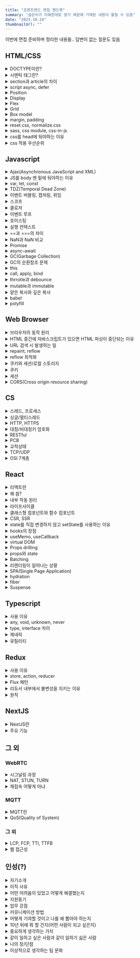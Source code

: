 ```yaml
---
title: "프론트엔드 면접 핸드북"
summary: "글쓴이가 이해한대로 썼기 때문에 기재된 내용이 틀릴 수 있음"
date: "2023.10.24"
thumbnailUrl: ""
---
```


이번에 면접 준비하며 정리한 내용들.. 답변이 없는 질문도 있음

## HTML/CSS

<details>
<summary>DOCTYPE이란?</summary>

&nbsp;선언된 페이지의 HTML 버전이 무엇인지를 웹 브라우저에 알려주는 역할을 하는 선언문

</details>

<details>
<summary>시멘틱 태그란?</summary>

&nbsp;의미있는 태그. 브라우저와 개발자는 태그 안에 들어있는 내용을 유추해가며 작업할 수 있다.

</details>

<details>
<summary>section과 article의 차이</summary>

&nbsp;`section`은 비슷한 특성의 컨텐츠를 담는 구역을 설정할 때 사용하고, `article`은 독립적인 내용들을 담을 때 사용

</details>

<details>
<summary>script async, defer</summary>

- async
  - HTML 파싱과 병렬적으로 스크립트를 다운받고, 다운로드가 끝난 시점에 HTML 파싱을 멈추고 스크립트 실행
  - 스크립트 내에 DOM을 조작하는 코드가 있다면 위험할 수 있음
- defer
    - HTML 파싱과 병렬적으로 스크립트를 다운받고, HTML 파싱이 완료된 이후에 스크립트 실행
</details>

<details>
<summary>Position</summary>

- static
    - 기본값으로, 요소들이 겹치지 않고 상 -> 하로 배치
- relative
    - 원래 배치되어야 할 위치에서 지정한 값만큼 떨어진 곳에 요소를 배치
- absolute
    - 가장 가까운 상위 요소(relative)의 위치를 기준으로 지정한 값만큼 떨어진 곳에 요소를 배치
- fixed
    - 웹 브라우저 화면 전체를 기준으로 배치. 스크롤을 하더라도 위치가 고정됨
- sticky
    - 설정한 위치(예를 들어, top: 10px)에 다다르기 전에는 static처럼 위치하다가 다다르면 fixed처럼 고정됨
</details>

<details>
<summary>Display</summary>

요소를 어떻게 보여줄지 지정
- none
    - 요소를 렌더링하지 않도록 설정
    - `visibility: hidden`과 달리 영역을 차지하지 않음
- block
    - 말 그대로 블럭모양
    - 줄바꿈이 일어남
- inline
    - 줄 형태, 안의 내용이 가로로 붙어있음
- inline-block
    - 블럭모양인데 안의 내용이 가로로 붙어있음
</details>

<details>
<summary>Flex</summary>

요소의 크기가 불분명하거나 동적인 경우에도, 각 요소를 정렬할 수 있는 효율적인 방법을 제공
</details>

<details>
<summary>Grid</summary>

- 2차원(행렬)의 레이아웃 시스템을 제공
- Flex는 비교적 단순한 1차원 레이아웃을 위하며, 더 복잡한 레이아웃을 위해 Grid를 사용
</details>

<details>
<summary>Box model</summary>

- 모든 HTML 요소는 박스 모양으로 구성
- HTML 요소를 padding, border, margin, content로 구분
</details>

<details>
<summary>margin, padding</summary>

border 기준으로 `margin`은 바깥, `padding`은 안쪽 여백을 의미
</details>

<details>
<summary>reset.css, normalize.css</summary>

- reset.css
    - 브라우저별로 각각 태그에 대한 기본 스타일링이 다르기 때문에, 기본적인 것들을 초기화해 사용
- normalize.css
    - 기존에 있던 것들을 최대한 훼손시키지 않고 이용
</details>

<details>
<summary>sass, css module, css-in-js</summary>

- css module
    - 클래스명이 충돌하는 단점을 극복
    - 간결한 클래스명을 이용해서 컴포넌트 단위로 스타일을 적용할 때 좋음
- sass
    - 변수 mixin 등이 있어 재사용성을 높힐 수 있음
    - 별도의 빌드단계를 거쳐 css 파일로 변환
    - import문을 사용해 변수처럼 사용 가능
- css-in-js
    - 자바스크립트 내에서 관리하기 때문에 내부응집도가 올라감
    - 동적으로 css를 변경하기 쉬움
</details>

<details>
<summary>css를 head에 둬야하는 이유</summary>

&nbsp;페이지가 처음 로드되면, HTML과 CSS가 파싱되는데 HTML은 DOM을 만들고, CSS는 CSSOM을 만든다. 2가지 모두 웹사이트에서 시각적인 부분을 만드는데 필요하기 때문에 빨리 읽어야함
</details>

<details>
<summary>css 적용 우선순위</summary>

1. `!important`
2. inline css
3. id
4. class, 추상클래스
5. 태그
6. 상위요소에 지정된 css
</details>

## Javascript

<details>
<summary>Ajax(Asynchronous JavaScript and XML)</summary>

&nbsp;클라이언트와 서버가 XML 데이터를 주고 받는 기술.

&nbsp;기존에는 클라이언트에서 서버로 요청을 보내고 응답을 받으면 다시 화면을 갱신해야 했고, 이 과정에서 많은 리소스가 낭비되었다. 이 문제를 해결하기 위해 Ajax는 페이지에서 필요한 일부만 갱신할 수 있도록 XMLHttpRequest 객체를 서버로 요청한다. 이로 인해 자원과 시간을 많이 아낄 수 있다.
</details>

<details>
<summary>JS를 body 맨 밑에 둬야하는 이유</summary>

&nbsp;HTML과 CSS가 모두 동작한 다음에 불러오기 때문에 미완성된 화면이 오랫동안 지속되지 않고, DOM 파싱이 완료된 시점에 실행되기 때문에 따로 추가 설정을 할 필요가 없다.
</details>

<details>
<summary>var, let, const</summary>

- var
    - 재선언, 재할당 가능
    - 함수 스코프
- let
    - 재할당
    - 블록 스코프
- const
    - 블록 스코프
</details>

<details>
<summary>TDZ(Temporal Dead Zone)</summary>

&nbsp;호이스팅이 일어났을 때, let, const는 var처럼 자동으로 초기값을 할당하지 않는다. 그래서 선언 전에 사용하려고 하면 메모리에 해당 변수가 존재하지 않아 ReferenceError를 발생시킨다. 이처럼 변수가 선언되고 해당 변수에 값이 할당되기 전까지를 TDZ라고 한다.
</details>

<details>
<summary>이벤트 버블링, 캡처링, 위임</summary>

- 버블링
    - 이벤트가 상위의 화면 요소들로 전달되는 특성
    - 거품이 점점 커진다 생각..
- 캡처링
    - 이벤트 버블링과 반대 방향으로 진행되는 이벤트 전파 방식
    - `event.stopPropagation()`로 막을 수 있음
- 이벤트 위임
    - 하위 요소에 이벤트를 따로따로 붙이지 않고, 상위 요소에서 하위 요소의 이벤트들을 제어하는 방식
    - 캡처링 이용
</details>

<details>
<summary>스코프</summary>

&nbsp;변수에 접근할 수 있는 범위
</details>

<details>
<summary>클로저</summary>

- 외부 함수에 접근할 수 있는 내부 함수 혹은 이러한 원리를 일컫는 용어
- 렉시컬 스코프(함수를 어디에 선언하였는지에 따라 결정되는 스코프)에 대한 참조와 함께 묶인 함수의 조합
- 장점
    - 데이터 보존
    - 캡슐화
    - 모듈화에 유리
- 예제
    - `myFunc = makeFunc()` 여기서 myFunc에는 displayName 함수가 할당되는데 myFunc() 여기서 console.log가 정상적으로 찍힘 왜?
        ```javascript
        function makeFunc() {
            const name = "Mozilla";
            function displayName() {
                console.log(name);
            }
            return displayName;
        }

        const myFunc = makeFunc();
        myFunc();
        ```
    - `makeFunc()`이 실행될 때 `name` 변수가 있는 환경에 대한 참조를 유지하기 때문
</details>

<details>
<summary>이벤트 루프</summary>

&nbsp;자바스크립트는 싱글 스레드 기반 언어이다. 스레드가 하나라는 말은 곧, 동시에 하나의 작업만을 처리할 수 있다는 말이다. 하지만 실제로 자바스크립트가 사용되는 환경을 생각해보면 많은 작업이 동시에 처리되고 있는 걸 볼 수 있다. 어떻게 된 일일까...

1. 모든 비동기 API들은 작업이 완료되면 콜백 함수를 태스크큐에 추가
2. 이벤트 루프는 '현재 실행 중인 태스크가 없을 때'(주로 콜스택이 비워졌을 때) 태스크큐의 실행가능한 첫 번째 태스크를 꺼내와 콜스택으로 보낸다.

- 마이크로 태스크 큐
    - promise callback
    - async function
    - queueMicrotask
    - process.nextTick()
    - 마이크로 태스크 큐를 우선적으로 처리
</details>

<details>
<summary>호이스팅</summary>

&nbsp;코드를 실행하기 전에 `var` 선언문과 `function` 선언문을 해당 스코프의 최상단으로 끌어올리는 것

&nbsp;함수 호이스팅이 발생하는 원인은 자바스크립트 변수 생성과 초기화가 분리되어 진행되기 때문
</details>

<details>
<summary>실행 컨텍스트</summary>

- 실행할 코드에 제공할 환경 정보들을 모아놓은 객체
- 자바스크립트는 동일한 환경에 있는 환경 정보들을 모든 실행 컨텍스트를 콜스택에 쌓아올린 후 실행하여 코드의 환경과 순서를 보장할 수 있게 됨

- 전역 컨텍스트 하나 생성 후, 함수 호출 시마다 컨텍스트가 생김
- 컨텍스트 생성 시, 컨텍스트 안에 변수객체, scope chain, this가 생성됨
- 컨텍스트 생성 후 함수가 실행되는데, 사용되는 변수들은 변수객체 안에서 값을 찾고, 없다면 스코프 체인을 따라 올라가며 찾음
- 함수 실행이 마무리되면 해당 컨텍스트는 사라짐
- 페이지가 종료되면 전역 컨텍스트가 사라짐(클로저 제외)
</details>

<details>
<summary>==과 ===의 차이</summary>

- ==는 변수의 값 비교
- ===는 변수의 유형을 고려해 비교
</details>

<details>
<summary>NaN과 NaN 비교</summary>

- NaN은 숫자가 아님을 나타냄 (Not a Number)
- 다른 NaN과 같지 않음
</details>

<details>
<summary>Promise</summary>

자바스크립트 비동기 처리에 사용되는 객체
- Pending(대기)
    - new Promise() 메서드를 호출하면 이 상태
- Fulfilled(이행)
    - resolve()를 실행하면 then을 이용해 처리 결과 값을 받을 수 있는 상태
- Rejected(실패)
    - reject()를 호출하면 실패 상태가 되고, catch로 에러를 받을 수 있는 상태
</details>

<details>
<summary>async-await</summary>

&nbsp;기존의 비동기 처리 방식인 콜백 함수와 Promise의 단점을 보완하고 개발자가 읽기 좋은 코드로 작성할 수 있게 도와줌
</details>

<details>
<summary>GC(Garbage Collection)</summary>

&nbsp;메모리 할당을 추적하고 할당된 메모리 블럭이 더이상 필요하지 않게 되었는지를 판단하여 메모리를 회수하는 것
</details>

<details>
<summary>GC의 순환참조 문제</summary>

- 레퍼런스 카운팅
    - 메모리 할당과 해제가 한 블럭 이내에서 이뤄질 수 없는 경우 사용
    - 동적으로 할당된 메모리를 참조하는 객체의 수
    - 레퍼런스 카운트는 처음 선언을 할 때 값이 1이 되고 카운트 값이 0이 되는 순간 메모리에서 제거됨
- 순환 참조 문제
    - 두 객체가 서로 참조하는 속성으로 생성되어 순환 구조를 생성한 경우, 스코프를 벗어나더라도 두 객체가 서로를 참조하므로 레퍼런스 카운트가 0이 되지 않음
    - 레퍼런스 카운팅으로 해결할 방법이 없음
    - 메모리 누수의 원인이 됨
- Mark & Sweep
    - 자바스크립트 엔진에서 이 알고리즘을 사용
    - 최적화 없이 구현 시, 전체 객체를 탐색하므로 엔진에 영향을 미침
    - 시작하는 노드를 루트라고 하고 사용되는 메모리 공간과 출처를 연결, 루트가 참조하고 있는 모든 객체를 방문해 마크하고, 마크되지 않은 모든 객체를 메모리에서 삭제
</details>

<details>
<summary>this</summary>

- 자신이 속한 객체 또는 자신이 생성할 인스턴스를 가리키는 자기 참조변수
- 함수를 호출한 객체를 의미
- this는 어떤 위치에 있느냐, 어디서 호출하느냐, 어떤 함수에 있느냐에 따라 참조값이 달라지는 특성이 있어 사용 시 주의해야함
    - 일반 함수로 호출할 경우, 글로벌 객체(window)
    - 메서드로 호출할 경우 이를 호출한 객체
    - call, apply, bind 사용 시, 메서드에 첫 번째 인수로 전달하는 객체
- 바인딩이란?
    - 식별자와 값을 연결하는 과정
    - 변수선언은 변수 이름과 확보된 메모리 공간의 주소를 바인딩 하는 것
</details>

<details>
<summary>call, apply, bind</summary>

&nbsp;함수를 실행하고 함수의 첫 번째 인자로 전달하는 값에 `this` 바인딩
- call
    - 두 번째 인자부터 차례로 **값**을 전달
- apply
    - 인자를 **배열**로 전달
- bind
    - 함수를 실행하지 않고, 새로운 함수를 반환
    - 반환된 새로운 함수를 실행해야 원본 함수가 실행됨

</details>

<details>
<summary>thrrotle과 debounce</summary>

- debounce
    - 이벤트를 그룹화하여 특정시간이 지난 후, 하나의 이벤트만 발생하도록 하는 기술
    - 검색어 자동완성에 많이 사용
- throttle
    - 이벤트를 일정한 주기마다 발생하도록 하는 기술
    - 스크롤 이벤트에 많이 사용
</details>

<details>
<summary>mutable과 immutable</summary>

- mutable
    - 변할 수 있음
    - 참조타입(객체, 배열, 함수)
    - 해당 데이터 주소를 찾아서 값을 변경함
- immutable
    - 불변
    - 원시타입(String, Number, Boolean, Null, Undefined)
    - 해당 데이터 주소와 별개의 새로운 주소에 값이 할당
</details>

<details>
<summary>얕은 복사와 깊은 복사</summary>

- 얕은 복사
    - 객체 복사 시, 원본 값과 복사된 값이 같은 참조(= 메모리 주소)를 가리키는 것
    - 얕은 복사 후, 해당 변수를 재사용하여 수정한다면 원본 값도 변하므로 주의
    - `Object.assign()`, 전개 구문
- 깊은 복사
    - 복사된 객체가 다른 주소를 참조하며 내부의 값만 복사
    - 재귀함수, `JSON.parse()`, `JSON.stringify()` 이용

</details>

<details>
<summary>babel</summary>

&nbsp;트랜스파일러로, 모던 자바스크립트 코드를 구 표준을 준수하는 코드로 변환해줌

</details>

<details>
<summary>polyfill</summary>

&nbsp;개발자가 특정 기능이 기원되지 않는 브라우저를 위해 사용할 수 있는 코드 조각이나 플러그인. 브라우저에서 지원하지 않는 기능들에 대한 호환성 작업을 채워넣는다고 해서 `polyfill`이라 칭함

</details>

## Web Browser

<details>
<summary>브라우저의 동작 원리</summary>

1. 렌더링 엔진은 먼저 HTML을 파싱해서 DOM 트리 구축
2. CSS 파싱 CSSOM 트리 구축
3. 자바스크립트 실행
4. DOM + CSSOM 렌더 트리 구축
5. 화면에 배치(Layout + reflow)
6. 그리기(paint)

</details>

<details>
<summary>HTML 중간에 자바스크립트가 있으면 HTML 파싱이 중단되는 이유</summary>

- 자바스크립트는 DOM을 변경시킬 수 있음
- 스크립트가 아직 그려지지 않은 DOM 트리 노드에 접근 시, 오류 발생 가능성이 있음
- body 태그 최하단에 script 태그 삽입 권장
</details>

<details>
<summary>URL 검색 시 발생하는 일</summary>

1. 웹 브라우저가 해당 도메인의 IP 주소 탐색
    - 캐시 확인 후 없을 경우, DNS 서버에서 IP 주소 탐색
2. 웹 브라우저가 서버와의 TCP 연결 시작
3. 웹 브라우저가 HTTP 요청을 서버로 전송
4. 웹 서버가 요청을 수행하고 응답 전송
5. 웹 브라우저가 콘텐츠 렌더링
</details>

<details>
<summary>repaint, reflow</summary>

- repaint
    - 웹 페이지의 일부 또는 전부를 다시 처리하고 그려야 할 때
    - 생성된 DOM 노드의 너비, 높이 위치 등을 변경했을 때 영향을 받는 모든 노드의 수치를 계산하여 렌더트리 재생성
- reflow
    - 변경된 요소를 화면에 그리는 작업
    - repaint 이후에 필히 실행됨
    - reflow만 일어나는 작업
        - visibility, background-color, outline, opacity
        - 다른 노드에 영향을 주지 않고 발생하기 때문
</details>

<details>
<summary>reflow 최적화</summary>

- 애니메이션은 position fixed 또는 absolute로 설정
- transform 속성은 reflow가 일어나지 않음
- 안 쓰는 노드는 렌더트리에서 제외시키기
- table 태그 지양
    - 테이블 컨텐츠는 컨텐츠 변경 시 테이블 너비가 다시 계산되고 모든 셀의 reflow가 발생
- inline style 최소화
    - HTML 파싱 시 레이아웃에 영향을 미쳐 reflow 발생
</details>

<details>
<summary>쿠키와 세션/로컬 스토리지</summary>

- 쿠키
    - 저장공간이 4KB로 적음
- 세션 스토리지
    - 브라우저 종료 시 날아감
- 로컬 스토리지
    - 브라우저에 남아있음

</details>

<details>
<summary>쿠키</summary>

- 일정 시간동안 데이터 보관
- 서버에 접속 시, 접속한 클라이언트 정보를 PC에 저장했다가 재사용
- 클라이언트에서 쿠키 설정하는 방법
    - `document.cookie = "test=test"`로 세팅
- 서버에서 쿠키 설정하는 방법
    - 응답 헤더에 'Set-Cookie' 설정
- 서버에서 쿠키를 세팅하면 XSS 공격에 취약한데 어떻게 해결?
    - 응답 헤더에 `Set-Cookie` 설정 시 HttpOnly 옵션 세팅
        ```java
        response.setHeader("Set-Cookie", "test=test; HttpOnly");
        ```

</details>

<details>
<summary>세션</summary>

</details>

<details>
<summary>CORS(Cross origin resource sharing)</summary>

- 요청 헤더의 origin과 응답 헤더의 origin 비교 -> origin의 프로토콜(http, https), 호스트, 포트 중 하나라도 다르면 CORS 에러 발생
- 발생 주체는 브라우저
- 서버에서 응답 헤더에 `Access-Control-Allow-Origin`에 허용 출처를 내려보내 해결
- Preflight
    - 본 요청 보내기 전에 안전한 요청인지 확인을 위해 브라우저에서 보내는 예비 요청
    - HTTP 메소드 중 OPTIONS라는 요청이 사용됨
    - preflight 요청을 캐싱시키는 방법
        - 응답 헤더의 `Access-ControlMax-Age` 캐싱 시간 명시

</details>

## CS

<details>
<summary>스레드, 프로세스</summary>

- 스레드
    - 프로세스가 할당받은 자원을 이용하는 실행의 단위
    - 프로세스 내의 Heap, Data, Code 영역을 공유
    - 각각 Stack과 PC 레지스터 값 보유
    - 프로세스 하나를 사용하기 위해 소요되는 시간을 줄이고 효율을 높이기 위해 등장
    - 별도의 Stack을 가지지만 Heap은 공유하므로 서로 다른 스레드에서 가져와 읽고 쓰기 가능
- 프로세스
    - 프로그램이 돌아가고 있는 상태
    - Stack, Heap, Data, Text 영역으로 구성되어 할당
    - 메모리에 별도의 주소 공간에서 실행되기 때문에 다른 프로세스의 변수나 자료구조에 접근 불가
</details>

<details>
<summary>싱글/멀티스레드</summary>

</details>

<details>
<summary>HTTP, HTTPS</summary>

</details>

<details>
<summary>대칭/비대칭키 암호화</summary>

</details>

<details>
<summary>RESTful</summary>

</details>

<details>
<summary>PCB</summary>

</details>

<details>
<summary>교착상태</summary>

</details>

<details>
<summary>TCP/UDP</summary>

</details>

<details>
<summary>OSI 7계층</summary>

</details>

## React

<details>
<summary>리액트란</summary>

&nbsp;UI 구축을 위한 자바스크립트 라이브러리
</details>

<details>
<summary>왜 씀?</summary>

- 가상 돔의 사용으로 앱 성능 향상
- 클라이언트, 서버 사이드 렌더링 지원 가능
- 컴포넌트 기반 작업으로 효율적인 코드 분리 가능
- 가독성이 높아 유지보수가 비교적 쉬움
- 많은 커뮤니티
</details>

<details>
<summary>내부 작동 원리</summary>

&nbsp;virtual DOM이 변경될 때 실제 DOM을 변경하도록 되어있음(재조정)
</details>

<details>
<summary>라이프사이클</summary>

- componentDidMount
- render
- componentDidUpdate
- componentWillUnmount
</details>

<details>
<summary>클래스형 컴포넌트와 함수 컴포넌트</summary>

- 클래스형 컴포넌트
    - 여러 단계의 상속으로 이루어짐
    - 라이프 사이클을 가짐
- 함수 컴포넌트
    - hook을 사용해 라이프 사이크에 따른 동작
    - 가독성이 좋음
</details>

<details>
<summary>CSR, SSR</summary>

- CSR(Client Side Rendering)
    - 클라이언트쪽에서 렌더링이 일어남
    - 첨에 빈 페이지이다가 HTML, JS 다운로드 후 렌더링

- SSR(Server Side Rendering)
    - 서버쪽에서 렌더링이 끝난 후 클라에 전달
    - 서버에서 HTML 전달 -> 첨에 HTML 렌더링된 상태
    - 자바스크립트 다운로드, 컴파일 후 상호작용 가능

- 첫 페이지 로딩시간은 SSR이 평균적으로 빠름
- 다른 페이지로 이동 시, SSR은 처음과 동일한 과정 반복 -> CSR이 평균적으로 빠름
- SEO 대응은 SSR이 용이
    - 대부분의 웹 크롤러들은 JS를 실행시키지 못하고 HTML에서만 컨텐츠를 수집하기 때문

</details>

<details>
<summary>state를 직접 변경하지 않고 setState를 사용하는 이유</summary>

- state는 불변성을 유지해야함
- 얕은 비교를 통해 리렌더링을 실행하는데, state가 참조형일 때 동일 참조일 경우 리렌더링을 실행하지 않음
</details>

<details>
<summary>hooks의 장점</summary>

- 로직의 재사용
- 관리가 쉬움
- 가독성이 좋음
- 코드가 간결함
</details>

<details>
<summary>useMemo, useCallback</summary>

- useMemo
    - 메모이제이션된 값을 반환
- useCallback
    - 메모이제이션된 함수를 반환
</details>

<details>
<summary>virtual DOM</summary>

&nbsp;DOM을 가볍게 만든 자바스크립트 표현
</details>

<details>
<summary>Props drilling</summary>

&nbsp;props를 오로지 하위 컴포넌트로 전달하는 용도로만 쓰이는 컴포넌트들을 여러개 거쳐 데이터를 전달하는 과정
</details>

<details>
<summary>props와 state</summary>

- props
    - 부모에서 자식 컴포넌트로 전달하는 읽기 전용 데이터
- state
    - 본인 컴포넌트 내부에서 관리하는 변경 가능한 데이터
</details>

<details>
<summary>Batching</summary>

- state가 변경되었을 때, render 함수가 여러번 호출되는 것을 방지하기 위해 한 번만 호출하도록 하는 것
- 여러 개의 상태 변경을 한 번에 묶어서 처리
</details>

<details>
<summary>리렌더링이 일어나는 상황</summary>

- state가 변경됐을 때
- props가 변경됐을 때
- 부모 컴포넌트가 리렌더링 될 때
- forceUpdate 함수가 실행될 때
</details>

<details>
<summary>SPA(Single Page Application)</summary>

- 뭐임?
    - 모든 리소스를 최초에 한 번 다운로드하고, 이후에 새로운 데이터 요청 시 필요한 데이터만을 전달받아 페이지를 갱신
    - CSR 방식으로 렌더링
- 장점
    - 빠른 페이지 이동 가능 및 깜빡거림이 없음
    - 필요한 리소스만 부분적으로 로딩
    - 모듈화 또는 컴포넌트별 개발이 용이
- 단점
    - 처음에 모든 리소스를 한번에 다운로드 하기 때문에 초기 구동 속도가 느림
    - SEO가 어려움(검색 엔진이 앱 로딩 전 빈 상태의 코드를 크롤링하기 때문)
    - 코드가 외부에 노출됨
</details>

<details>
<summary>hydration</summary>

&nbsp;서버단에서 정적 페이지를 렌더링, JS파일 번들링 후 클라단에 보내주는데(SSR).. 그 DOM에는 이벤트가 하나도 없는 메마른 상태일 것. 그래서 인제 hydration(직역하면 수분 보충) 그 DOM 노드들에 이벤트 핸들러를 매칭시켜 동적으로 상호작용 하도록 촉촉하게 바꿔주는.. 수분 보충해주는 그런.. 그런 것

&nbsp;React v16~ `React.hydrate`
</details>

<details>
<summary>fiber</summary>

- React v16 전까지 재귀방식의 알고리즘을 virtualDom의 재조정에 사용
- 변경해야 할 노드가 너무 많은 경우 콜스택이 다 비게 될 때까지 메인 스레드가 다른 작업을 못함
- 재귀동작에서 체인형 링크드 리스트로 수정
- 특정 작업에 우선순위를 매겨 작업의 작은 조각들을 동시적으로 일시 정지, 재가동 할 수 있게 함
</details>

<details>
<summary>Suspense</summary>

- 컴포넌트 Lazy Loading이나 Data Fetching 등의 비동기 처리를 하는 동안 fallback 화면을 띄워줌
- Relay, SWR, React-Query, Recoil 지원
</details>

## Typescript

<details>
<summary>사용 이유</summary>

- 오류를 잡아내기 쉬움(컴파일 단계에서 오류 잡기 가능)
- 생산성 향상
- 코드 유지보수성 향상
</details>

<details>
<summary>any, void, unknown, never</summary>

- any
    - 예외
    - 모든 타입의 변수에 any 타입 값을 할당 가능하고, any 타입의 변수에 모든 값을 할당 가능함
- unknown
    - 모든 타입의 상위 개념
    - unknown 타입의 변수에 모든 값을 할당 가능
- never
    - 최하위 개념
    - never 타입에 아무것도 할당 불가 그러나 아무 타입의 변수에 never 타입 변수 할당 가능
- void
    - undefined의 상위 개념
    - void 반환으로 선언한 함수에서 undefined를 반환해도 오류 발생하지 않음

</details>

<details>
<summary>type, interface 차이</summary>

- type
    - 원시 타입
    - 튜플 타입
    - 함수 타입
    - 유니온 타입
    - 매핑된 타입
- interface
    - 객체 타입 정의 또는 타입 사용할 필요가 없을 경우
    - 자동 병합을 활용해야할 경우
</details>

<details>
<summary>제네릭</summary>

&nbsp;타입을 파라미터처럼 사용하는 것

</details>

<details>
<summary>유틸리티</summary>

- 이미 정의해 놓은 타입을 변환할 때 사용하기 좋은 문법
- Partial(부분집합)
- Pick(몇 개 찝어 쓰기)
- Omit(몇 개 버리고 쓰기)
</details>

## Redux

<details>
<summary>사용 이유</summary>

- Props drilling 문제 해결
- devtool이 있음

</details>

<details>
<summary>store, action, reducer</summary>

- store
    - 상태가 관리되는 곳
- action
    - 앱에서 스토어에 보낼 데이터
- reducer
    - action을 reducer에 전달하면 reducer가 store의 상태를 업데이트
    - action을 reducer에 전달하려면 dispatch 메소드 사용

</details>

<details>
<summary>Flux 패턴</summary>

&nbsp;사용자 입력을 기반으로 Action을 만들고, Action을 Dispatcher에 전달하여 Store의 데이터를 변경한 뒤 View에 반영하는 단방향 데이터 흐름
</details>

<details>
<summary>리듀서 내부에서 불변성을 지키는 이유</summary>

&nbsp;참조값을 비교하여 상태변화를 감지하기 때문
</details>

<details>
<summary>원칙</summary>

1. 상태는 store에서 집중관리
2. 상태는 불변하며, action만이 상태교체를 요청할 수 있음
3. 변화는 순수함수(reducer)로 작성해야함
</details>

## NextJS

<details>
<summary>NextJS란</summary>

&nbsp;vercel에서 개발한 리액트 프레임워크
</details>

<details>
<summary>주요 기능</summary>

- hot reloading
- automatic routing
- single file components
- server rendering
- code splitting
등등
</details>

## 그 외

### WebRTC
<details>
<summary>시그널링 과정</summary>

1. A SDP 오퍼 생성 후 시그널링 채널을 통해 원격 피어에 전달
2. B 오퍼 수신 후 오퍼 설정, 시그널링 채널을 통해 답변 전송
3. A 답변 받은 후 setLocalDescription을 사용해 설정
4. STUN 또는 TURN 서버를 사용해 RTCPeerConnection 객체를 생성
5. peerConnection에 connectionstatechange 이벤트 받아서 connected 상태일 경우 성공적 연결
</details>

<details>
<summary>NAT, STUN, TURN</summary>

- NAT(Network Address Translation)
    - Private IP를 Public IP와 1:1로 대응시켜 변화하는 장치
- ICE(Interactive Connectivity Establishment)
    - ICE는 두 단말이 서로 통신할 수 있는 최적의 경로를 찾을 수 있도록 도와주는 프레임워크
    - ICE는 혼자 작동하지 않으며 STUN, TURN 서버 사용
- STUN(Session Traversal Utilities for NAT)
    - 해당 Peer의 Public IP 주소를 보내는 역할
    - 두 Peer가 같은 NAT 환경에 있을 경우나 NAT의 보안 정책이 엄격할 때는 좋지 않음
- TURN(Traversal Using Relays around NAT)
    - 각 Peer들이 TURN 서버를 경유하여 통신
    - STUN에 비해 리소스 낭비가 심함
</details>

<details>
<summary>재접속 어떻게 아냐</summary>

&nbsp;`connectionstatechange` 이벤트에서 disconnected 떴다가 재접속되면 connected 이벤트가 날아옴
</details>

### MQTT

<details>
<summary>MQTT란</summary>

&nbsp;Publisher, Broker, Subscriber 구조로 이루어져 Publisher가 Topic을 발행하고, Subscriber는 Topic을 구독한다. Broker는 중계자 역할을 하며, 1:1, 1:N 통신이 가능하다.
</details>

<details>
<summary>QoS(Quality of System)</summary>

&nbsp;서비스의 품질 단계 설정
- 0단계
    - 메시지를 보내고 잘 갔는지 확인 하지 않음
- 1단계
    - 메시지가 전달되었다는 신호를 받고, 신호가 안 오면 올 때까지 계속해서 메시지를 전송
    - 메시지를 중복으로 발행할 가능성이 있음
- 2단계
    - 4way handshaking을 사용하여 정확히 한 번의 메시지 전송을 보장하는 방법
</details>

### 그 외

<details>
<summary>LCP, FCP, TTI, TTFB</summary>

- LCP(Largest Contentful Paint)
    - 용량 젤 큰 컨텐츠 표시되는 시점
- FCP(First Contentful Paint)
    - 컨텐츠의 일부가 화면에 렌더링될 때까지의 시간
- TTI(Time To Interactive)
    - 웹 페이지가 완전히 상호작용 가능하게된 시간
- TTFB(Time To First Byte)
    - 페이지 요청 시, 서버에서 데이터의 첫 번째 바이트가 도착하는 시간

</details>

<details>
<summary>웹 접근성</summary>

- 장애인이나 고령자분들이 웹 사이트에서 제공하는 정보를 비장애인과 동등하게 접근하고 이용 할 수 있도록 보장하는 것
- 적절한 대체텍스트
- 색에 무관한 콘텐츠 인식
- 키보드만으로 사용 가능하도록
- 응답시간 조절 가능하도록
- 정지 기능 제공
- 제목 제공
등등..
</details>

## 인성(?)

<details>
<summary>자기소개</summary>

</details>

<details>
<summary>이직 사유</summary>

</details>

<details>
<summary>어떤 어려움이 있었고 어떻게 해결했는지</summary>

</details>

<details>
<summary>지원동기</summary>

</details>

<details>
<summary>업무 강점</summary>

</details>

<details>
<summary>커뮤니케이션 방법</summary>

</details>

<details>
<summary>어떻게 기여할 것이고 나를 왜 뽑아야 하는지</summary>

</details>

<details>
<summary>10년 뒤에 뭐 할 건지(어떤 사람이 되고 싶은지)</summary>

</details>

<details>
<summary>중요하게 생각하는 가치</summary>

</details>

<details>
<summary>같이 일하고 싶은 사람과 같이 일하기 싫은 사람</summary>

</details>

<details>
<summary>나의 장/단점</summary>

</details>

<details>
<summary>이상적으로 생각하는 팀 문화</summary>

</details>